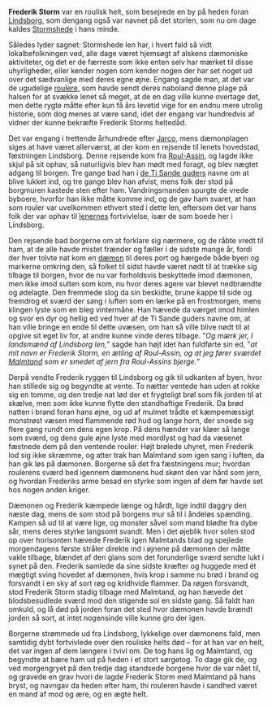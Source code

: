 {{title:Frederik Storm}}
{{author:Laura Holmegaard}}
{{timestamp:2009-09-19T19:50:36Z}}
{{copyright:Frederik Storm}}
'''Frederik Storm''' var en roulisk helt, som besejrede en by på heden foran [[Lindsborg]], som dengang også var navnet på det storlen, som nu om dage kaldes [[Stormshede]] i hans minde.

Således lyder sagnet:
Stormshede len har, i hvert fald så vidt lokalbefolkningen ved, alle dage været hjemsøgt af alskens dæmoniske aktiviteter, og det er de færreste som ikke enten selv har mærket til disse uhyrligheder, eller kender nogen som kender nogen der har set noget ud over det sædvanlige med deres egne øjne.
Engang sagde man, at det var de ugudelige [[rouler|roulere]], som havde sendt deres naboland denne plage på halsen for at svække lenet så meget, at de en dag ville kunne overtage det, men dette rygte måtte efter kun få års levetid vige for en endnu mere utrolig historie, som dog menes at være sand, idet der engang var hundredvis af vidner der kunne bekræfte Frederik Storms heltedåd.

Det var engang i trettende århundrede efter [[Jarco]], mens dæmonplagen siges at have været allerværst, at der kom en rejsende til lenets hovedstad, fæstningen Lindsborg. Denne rejsende kom fra [[Roul-Assin]], og lagde ikke skjul på sit ophav, så naturligvis blev han mødt med foragt, og blev nægtet adgang til borgen. Tre gange bad han i [[guderne|de Ti Sande guders]] navne om at blive lukket ind, og tre gange blev han afvist, mens folk der stod på borgmuren kastede sten efter ham.
Vandringsmanden spurgte de vrede byboere, hvorfor han ikke måtte komme ind, og de gav ham svaret, at han som rouler var uvelkommen ethvert sted i dette len, eftersom det var hans folk der var ophav til [[lener|lenernes]] fortvivlelse, især de som boede her i Lindsborg.

Den rejsende bad borgerne om at forklare sig nærmere, og de råbte vredt til ham, at de alle havde mistet frænder og fæller i de sidste mange år, fordi der hver tolvte nat kom en [[dæmon]] til deres port og hærgede både byen og markerne omkring den, så folket til sidst havde været nødt til at trække sig tilbage til borgen, hvor de nu var forholdsvis beskyttede imod dæmonen, men ikke imod sulten som kom, nu hvor deres agere var blevet nedbrændte og ødelagte.
Den fremmede slog da sin beskidte, brune kappe til side og fremdrog et sværd der sang i luften som en lærke på en frostmorgen, mens klingen lyste som en bleg vintermåne. Han hævede da værget imod himlen og svor en dyr og hellig ed ved hver af de Ti Sande guders navne om, at han ville bringe en ende til dette uvæsen, om han så ville blive nødt til at opgive sit eget liv for, at andre kunne vinde deres tilbage.
”''Og mærk jer, I landsmænd af Lindsborg len,''” sagde han højt idet han fuldførte sin ed, ”''at mit navn er Frederik Storm, en ætling af Roul-Assin, og at jeg fører sværdet [[Malmtand]] som er smedet af jern fra Roul-Assins bjerge.''”

Derpå vendte Frederik ryggen til Lindsborg og gik til udkanten af byen, hvor han stillede sig og begyndte at vente. To nætter ventede han uden at rokke sig en tomme, og den tredje nat lød der et frygteligt brøl som fik jorden til at skælve, men som ikke kunne flytte den standhaftige Frederik. Da brød natten i brand foran hans øjne, og ud af mulmet trådte et kæmpemæssigt monstrøst væsen med flammende rød hud og lange horn, der snoede sig flere gang rundt om dens egen krop. På dens hænder var kløer så lange som sværd, og dens gule øjne lyste med mordlyst og had da væsenet fæstnede dem på den ventende rouler.
Højt brølede uhyret, men Frederik lod sig ikke skræmme, og atter trak han Malmtand som igen sang i luften, da han gik løs på dæmonen. Borgerne så det fra fæstningens mur; hvordan roulerens sværd bed igennem dæmonens hud skønt den var hård som jern, og hvordan Frederiks arme besad en styrke som ingen af dem før havde set hos nogen anden kriger.

Dæmonen og Frederik kæmpede længe og hårdt, lige indtil daggry den næste dag, mens de som stod på borgens mur så til i åndeløs spænding. Kampen så ud til at være lige, og monster såvel som mand blødte fra dybe sår, mens deres styrke langsomt svandt.
Men i det øjeblik hvor solen stod op over horisonten hævede Frederik igen Malmtands blad og spejlede morgendagens første stråler direkte ind i øjnene på dæmonen der måtte vakle tilbage, blændet af den glans som det forunderlige sværd sendte lukt i synet på den. Frederik samlede da sine sidste kræfter og huggede med ét mægtigt sving hovedet af dæmonen, hvis krop i samme nu brød i brand og forsvandt i en sky af sort røg og kridhvide flammer.
Da røgen forsvandt, stod Frederik Storm stadig tilbage med Malmtand, og han hævede det blodsbesudlede sværd mod den stigende sol en sidste gang. Så faldt han omkuld, og lå død på jorden foran det sted hvor dæmonen havde brændt jorden så sort, at intet nogensinde ville kunne gro der igen.

Borgerne strømmede ud fra Lindsborg, lykkelige over dæmonens fald, men samtidig dybt fortvivlede over den rouliske helts død – for at han var en helt, det var ingen af dem længere i tvivl om. De tog hans lig og Malmtand, og begyndte at bære ham ud på heden i et stort sørgetog. To dage gik de, og ved morgengryet på den tredje dag standsede borgene hvor de var nået til, og gravede en grav hvori de lagde Frederik Storm med Malmtand på hans bryst, og navngav da heden efter ham, thi rouleren havde i sandhed været en mand af mod og ære, og en ægte helt.